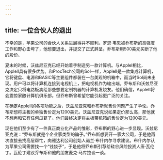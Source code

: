 ```yaml
---
---
---
```

title: 一位合伙人的退出
---




不幸的是，苹果公司的合伙人关系进展得并不顺利。罗恩·韦恩被乔布斯的高强度工作和野心击垮了，他想要退出，并提交了正式辞呈。乔布斯用500美元买断了他的股份。

夏末的时候，沃兹尼亚克已经开始着手制造另一款计算机。与AppleI相比，AppleII具有很多优势。和ProcTech公司的Sol一样，AppleII是一款集成计算机，它将键盘、电源和BASIC等主要组件都装在一台美观的机箱中，而当时Sol尚未出现。用户可以将计算机连接到电视机上，把电视机作为输出端。乔布斯和沃兹尼亚克决定只将电路板卖给那些想要定制机器的计算机发烧友。他们确信，AppleII将会震惊家酿计算机俱乐部，但乔布斯曾希望它能引起更广泛的关注。

在确定AppleII的各项功能之后，沃兹尼亚克和乔布斯就售价问题产生了争论。乔布斯想将主板的单独售价定为1200美元。沃兹尼亚克说如果定价那么高，那他就不想再和它有任何瓜葛了。他们最终决定将主板带机箱的售价定为1200美元。

现在他们至少有了一件真正商业化产品的雏形，乔布斯的野心进一步显现。沃兹尼亚克说：“乔布斯就是个企业家类型的骗子。”乔布斯想要开一家大公司，于是他再次直接去找高层帮忙，向雅达利公司创始人诺兰·布什内尔寻求建议。布什内尔认为苹果公司需要找一个“钱袋子”，于是他将乔布斯引荐给硅谷风险投资人唐·瓦伦丁。瓦伦丁建议乔布斯和他的朋友麦克·马库拉谈一谈。